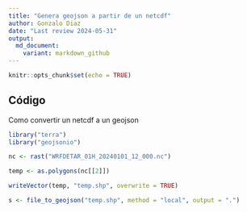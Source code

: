 ```yaml
---
title: "Genera geojson a partir de un netcdf"
author: Gonzalo Diaz
date: "Last review 2024-05-31"
output:
  md_document:
    variant: markdown_github
---
```


```r
knitr::opts_chunk$set(echo = TRUE)

```

## Código

Como convertir un netcdf a un geojson
```r
library("terra")
library("geojsonio")

nc <- rast("WRFDETAR_01H_20240101_12_000.nc")

temp <- as.polygons(nc[[2]])

writeVector(temp, "temp.shp", overwrite = TRUE)

s <- file_to_geojson("temp.shp", method = "local", output = ".")
```
